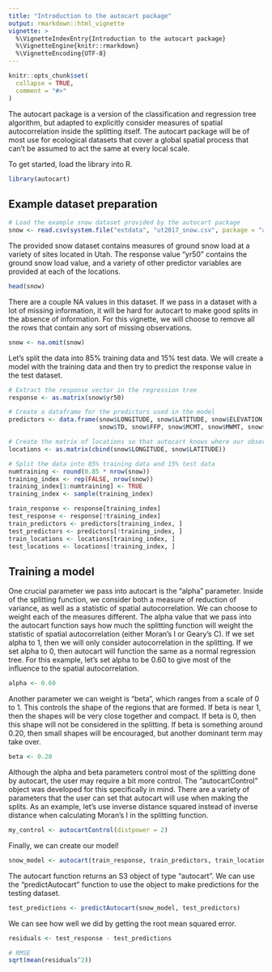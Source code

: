 ---
title: "Introduction to the autocart package"
output: rmarkdown::html_vignette
vignette: >
  %\VignetteIndexEntry{Introduction to the autocart package}
  %\VignetteEngine{knitr::rmarkdown}
  %\VignetteEncoding{UTF-8}
---

```{r, include = FALSE}
knitr::opts_chunk$set(
  collapse = TRUE,
  comment = "#>"
)
```

The autocart package is a version of the classification and regression tree algorithm, but adapted to explicitly consider measures of spatial autocorrelation inside the splitting itself. The autocart package will be of most use for ecological datasets that cover a global spatial process that can't be assumed to act the same at every local scale.

To get started, load the library into R.

```{r message = FALSE, warning = FALSE}
library(autocart)
```

## Example dataset preparation

```{r dataset}
# Load the example snow dataset provided by the autocart package
snow <- read.csv(system.file("extdata", "ut2017_snow.csv", package = "autocart"))
```

The provided snow dataset contains measures of ground snow load at a variety of sites located in Utah. The response value "yr50" contains the ground snow load value, and a variety of other predictor variables are provided at each of the locations.

```{r}
head(snow)
```

There are a couple NA values in this dataset. If we pass in a dataset with a lot of missing information, it will be hard for autocart to make good splits in the absence of information. For this vignette, we will choose to remove all the rows that contain any sort of missing observations.

```{r}
snow <- na.omit(snow)
```

Let's split the data into 85% training data and 15% test data. We will create a model with the training data and then try to predict the response value in the test dataset.

```{r}
# Extract the response vector in the regression tree
response <- as.matrix(snow$yr50)

# Create a dataframe for the predictors used in the model
predictors <- data.frame(snow$LONGITUDE, snow$LATITUDE, snow$ELEVATION, snow$YRS, snow$HUC,
                         snow$TD, snow$FFP, snow$MCMT, snow$MWMT, snow$PPTWT, snow$RH, snow$MAT)

# Create the matrix of locations so that autocart knows where our observations are located
locations <- as.matrix(cbind(snow$LONGITUDE, snow$LATITUDE))

# Split the data into 85% training data and 15% test data
numtraining <- round(0.85 * nrow(snow))
training_index <- rep(FALSE, nrow(snow))
training_index[1:numtraining] <- TRUE
training_index <- sample(training_index)

train_response <- response[training_index]
test_response <- response[!training_index]
train_predictors <- predictors[training_index, ]
test_predictors <- predictors[!training_index, ]
train_locations <- locations[training_index, ]
test_locations <- locations[!training_index, ]
```

## Training a model

One crucial parameter we pass into autocart is the "alpha" parameter. Inside of the splitting function, we consider both a measure of reduction of variance, as well as a statistic of spatial autocorrelation. We can choose to weight each of the measures different. The alpha value that we pass into the autocart function says how much the splitting function will weight the statistic of spatial autocorrelation (either Moran's I or Geary's C). If we set alpha to 1, then we will only consider autocorrelation in the splitting. If we set alpha to 0, then autocart will function the same as a normal regression tree. For this example, let's set alpha to be 0.60 to give most of the influence to the spatial autocorrelation.

```{r}
alpha <- 0.60
```

Another parameter we can weight is "beta", which ranges from a scale of 0 to 1. This controls the shape of the regions that are formed. If beta is near 1, then the shapes will be very close together and compact. If beta is 0, then this shape will not be considered in the splitting. If beta is something around 0.20, then small shapes will be encouraged, but another dominant term may take over.

```{r}
beta <- 0.20
```

Although the alpha and beta parameters control most of the splitting done by autocart, the user may require a bit more control. The "autocartControl" object was developed for this specifically in mind. There are a variety of parameters that the user can set that autocart will use when making the splits. As an example, let's use inverse distance squared instead of inverse distance when calculating Moran's I in the splitting function.

```{r}
my_control <- autocartControl(distpower = 2)
```

Finally, we can create our model!

```{r}
snow_model <- autocart(train_response, train_predictors, train_locations, alpha, beta, my_control)
```

The autocart function returns an S3 object of type "autocart". We can use the "predictAutocart" function to use the object to make predictions for the testing dataset.

```{r}
test_predictions <- predictAutocart(snow_model, test_predictors) 
```

We can see how well we did by getting the root mean squared error.

```{r}
residuals <- test_response - test_predictions

# RMSE
sqrt(mean(residuals^2))
```
